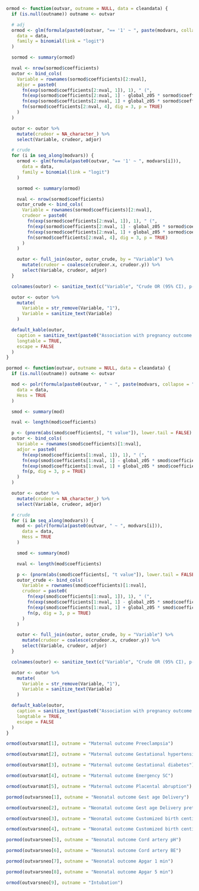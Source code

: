 ```r

ormod <- function(outvar, outname = NULL, data = cleandata) {
  if (is.null(outname)) outname <- outvar

  # adj
  ormod <- glm(formula(paste0(outvar, "== '1' ~ ", paste(modvars, collapse = " + "))),
    data = data,
    family = binomial(link = "logit")
  )

  sormod <- summary(ormod)

  nval <- nrow(sormod$coefficients)
  outor <- bind_cols(
    Variable = rownames(sormod$coefficients)[2:nval],
    adjor = paste0(
      fn(exp(sormod$coefficients[2:nval, 1]), 1), " (",
      fn(exp(sormod$coefficients[2:nval, 1] - global_z05 * sormod$coefficients[2:nval, 2]), 1), "-",
      fn(exp(sormod$coefficients[2:nval, 1] + global_z05 * sormod$coefficients[2:nval, 2]), 1), "), ",
      fn(sormod$coefficients[2:nval, 4], dig = 3, p = TRUE)
    )
  )

  outor <- outor %>%
    mutate(crudeor = NA_character_) %>%
    select(Variable, crudeor, adjor)

  # crude
  for (i in seq_along(modvars)) {
    ormod <- glm(formula(paste0(outvar, "== '1' ~ ", modvars[i])),
      data = data,
      family = binomial(link = "logit")
    )

    sormod <- summary(ormod)

    nval <- nrow(sormod$coefficients)
    outor_crude <- bind_cols(
      Variable = rownames(sormod$coefficients)[2:nval],
      crudeor = paste0(
        fn(exp(sormod$coefficients[2:nval, 1]), 1), " (",
        fn(exp(sormod$coefficients[2:nval, 1] - global_z05 * sormod$coefficients[2:nval, 2]), 1), "-",
        fn(exp(sormod$coefficients[2:nval, 1] + global_z05 * sormod$coefficients[2:nval, 2]), 1), "), ",
        fn(sormod$coefficients[2:nval, 4], dig = 3, p = TRUE)
      )
    )

    outor <- full_join(outor, outor_crude, by = "Variable") %>%
      mutate(crudeor = coalesce(crudeor.x, crudeor.y)) %>%
      select(Variable, crudeor, adjor)
  }

  colnames(outor) <- sanitize_text(c("Variable", "Crude OR (95% CI), p-value", "Adjusted OR (95% CI), p-value"))

  outor <- outor %>%
    mutate(
      Variable = str_remove(Variable, "1"),
      Variable = sanitize_text(Variable)
    )

  default_kable(outor,
    caption = sanitize_text(paste0("Association with pregnancy outcome - ", outname)),
    longtable = TRUE,
    escape = FALSE
  )
}

pormod <- function(outvar, outname = NULL, data = cleandata) {
  if (is.null(outname)) outname <- outvar

  mod <- polr(formula(paste0(outvar, " ~ ", paste(modvars, collapse = " + "))),
    data = data,
    Hess = TRUE
  )

  smod <- summary(mod)

  nval <- length(mod$coefficients)

  p <- (pnorm(abs(smod$coefficients[, "t value"]), lower.tail = FALSE) * 2)[1:nval]
  outor <- bind_cols(
    Variable = rownames(smod$coefficients)[1:nval],
    adjor = paste0(
      fn(exp(smod$coefficients[1:nval, 1]), 1), " (",
      fn(exp(smod$coefficients[1:nval, 1] - global_z05 * smod$coefficients[1:nval, 2]), 1), "-",
      fn(exp(smod$coefficients[1:nval, 1] + global_z05 * smod$coefficients[1:nval, 2]), 1), "), ",
      fn(p, dig = 3, p = TRUE)
    )
  )

  outor <- outor %>%
    mutate(crudeor = NA_character_) %>%
    select(Variable, crudeor, adjor)

  # crude
  for (i in seq_along(modvars)) {
    mod <- polr(formula(paste0(outvar, " ~ ", modvars[i])),
      data = data,
      Hess = TRUE
    )

    smod <- summary(mod)

    nval <- length(mod$coefficients)

    p <- (pnorm(abs(smod$coefficients[, "t value"]), lower.tail = FALSE) * 2)[1:nval]
    outor_crude <- bind_cols(
      Variable = rownames(smod$coefficients)[1:nval],
      crudeor = paste0(
        fn(exp(smod$coefficients[1:nval, 1]), 1), " (",
        fn(exp(smod$coefficients[1:nval, 1] - global_z05 * smod$coefficients[1:nval, 2]), 1), "-",
        fn(exp(smod$coefficients[1:nval, 1] + global_z05 * smod$coefficients[1:nval, 2]), 1), "), ",
        fn(p, dig = 3, p = TRUE)
      )
    )

    outor <- full_join(outor, outor_crude, by = "Variable") %>%
      mutate(crudeor = coalesce(crudeor.x, crudeor.y)) %>%
      select(Variable, crudeor, adjor)
  }

  colnames(outor) <- sanitize_text(c("Variable", "Crude OR (95% CI), p-value", "Adjusted OR (95% CI), p-value"))

  outor <- outor %>%
    mutate(
      Variable = str_remove(Variable, "1"),
      Variable = sanitize_text(Variable)
    )

  default_kable(outor,
    caption = sanitize_text(paste0("Association with pregnancy outcome - ", outname)),
    longtable = TRUE,
    escape = FALSE
  )
}
```

\clearpage

```r
ormod(outvarsmat[1], outname = "Maternal outcome Preeclampsia")
```

\clearpage

```r
ormod(outvarsmat[2], outname = "Maternal outcome Gestational hypertension")
```

\clearpage

```r
ormod(outvarsmat[3], outname = "Maternal outcome Gestational diabetes")
```

\clearpage

```r
ormod(outvarsmat[4], outname = "Maternal outcome Emergency SC")
```

\clearpage

```r
ormod(outvarsmat[5], outname = "Maternal outcome Placental abruption")
```

\clearpage

```r
pormod(outvarsneo[1], outname = "Neonatal outcome Gest age Delivery")
```

\clearpage

```r
ormod(outvarsneo[2], outname = "Neonatal outcome Gest age Delivery preterm")
```

\clearpage

```r
ormod(outvarsneo[3], outname = "Neonatal outcome Customized birth centile SGA")
```

\clearpage

```r
ormod(outvarsneo[4], outname = "Neonatal outcome Customized birth centile LGA")
```

\clearpage

```r
pormod(outvarsneo[5], outname = "Neonatal outcome Cord artery pH")
```

\clearpage

```r
pormod(outvarsneo[6], outname = "Neonatal outcome Cord artery BE")
```

\clearpage

```r
pormod(outvarsneo[7], outname = "Neonatal outcome Apgar 1 min")
```

\clearpage

```r
pormod(outvarsneo[8], outname = "Neonatal outcome Apgar 5 min")
```

\clearpage

```r
ormod(outvarsneo[9], outname = "Intubation")
```
